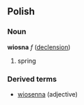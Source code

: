 ==Polish==
===Noun===
'''wiosna''' ''f'' ([[Wiktionary Appendix:Polish hard feminine noun declension|declension]])
# spring


===Derived terms===
* [[wiosenna]] (adjective)